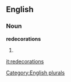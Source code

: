 ==English==

===Noun===
'''redecorations'''

# {{plural of|[[redecoration]]}}

[[Category:English plurals]]

[[it:redecorations]]